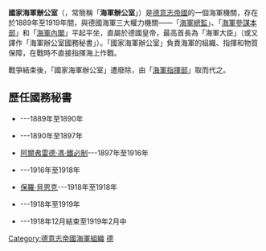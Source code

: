 {{About|[[德意志帝國海軍|德意志帝國海軍]]的行政機關|[[威瑪共和國|威瑪共和國]]的[[威瑪國家海軍|海軍]]指揮機關|海軍總部 (德國)}}
{{Infobox Government agency
|agency_name     = 國家海軍辦公室<br>Reichsmarineamt
|seal            = Staatssekretär Reichsmarineamt.svg
|seal_width      = 150px
|seal_caption    = 代表旗幟
|formed          = 1889年4月1日
|preceding1      = [[帝國海軍部_(德國)|帝國海軍部]]
|dissolved       = 1919年7月15日
|jurisdiction    = {{flagicon|German Empire}} [[德意志帝國|德意志帝國]]
|headquarters    = [[柏林|柏林]][[沃斯大街|沃斯大街]]14號
|employees       = 
|budget          = 
|image           = 
|chief1_name     = 海軍大臣
|parent_agency   = 
|child1_agency   =
|website         = 
}}
'''國家海軍辦公室'''（{{lang-de|'''Reichsmarineamt'''}}，常簡稱「'''海軍辦公室'''」）是[[德意志帝國|德意志帝國]]的一個海軍機關，存在於1889年至1919年間，與德國海軍三大權力機關——「[[海軍總監_(德意志帝國)|海軍總監]]」、「[[海軍參謀本部_(德意志帝國)|海軍參謀本部]]」和「[[海軍內閣_(德意志帝國)|海軍內閣]]」平起平坐，直屬於德國皇帝，最高首長為「海軍大臣」（或又譯作「海軍辦公室國務秘書」）。「國家海軍辦公室」負責海軍的組織、指揮和物質保障，在戰時不直接指揮海上作戰。

戰爭結束後，「國家海軍辦公室」遭廢除，由「[[海軍指揮部_(德國)|海軍指揮部]]」取而代之。

==歷任國務秘書==
* {{link-de|卡爾·愛德華·海胡斯納爾|Karl Eduard Heusner}}---1889年至1890年
* {{link-de|腓特烈·馮·霍爾曼|Friedrich von Hollmann}}---1890年至1897年
* [[阿爾弗雷德·馮·鐵必制|阿爾弗雷德·馮·鐵必制]]---1897年至1916年
* {{link-de|愛德華·馮·卡佩勒|Eduard von Capelle}}---1916年至1918年
* [[保羅·貝恩克|保羅·貝恩克]]---1918年至1918年
* {{link-de|恩斯特·卡爾·奧古斯特·克萊門斯·馮·曼|Ernst Karl August Klemens von Mann}}---1918年至1919年
* {{link-de|馬克西米連·羅吉|Maximilian Rogge}}---1918年12月結束至1919年2月中

{{德國海軍最高指揮機關}}
{{德国小作品}}

[[Category:德意志帝國海軍組織|Category:德意志帝國海軍組織]]
[[Category:海軍部|德]]